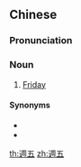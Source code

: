 {{also|周五}}
==Chinese==
{{zh-forms|s=周五}}

===Pronunciation===
{{zh-pron
|m=zhōuwǔ
|c=zau1 ng5
|cat=n
}}

===Noun===
{{zh-noun}}

# [[Friday]]

====Synonyms====
* {{zh-l|禮拜五}}
* {{zh-l|星期五}}

{{zh-cat|Days of the week}}

[[th:週五]]
[[zh:週五]]